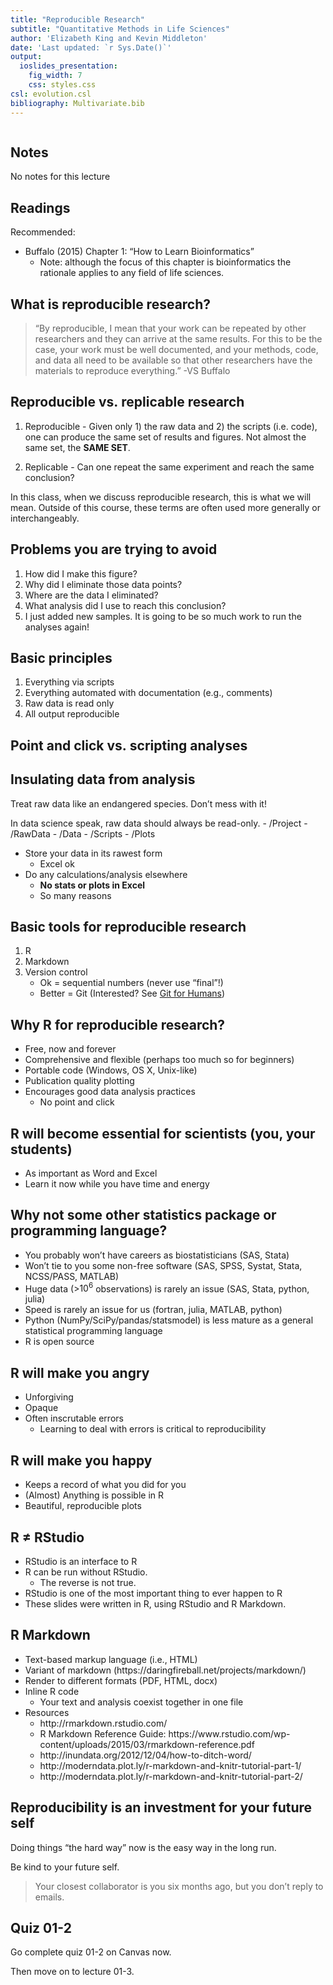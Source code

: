 ```yaml
---
title: "Reproducible Research"
subtitle: "Quantitative Methods in Life Sciences"
author: 'Elizabeth King and Kevin Middleton'
date: 'Last updated: `r Sys.Date()`'
output:
  ioslides_presentation:
    fig_width: 7
    css: styles.css
csl: evolution.csl
bibliography: Multivariate.bib
---
```


```r
```

## Notes

No notes for this lecture

## Readings

Recommended:

- Buffalo (2015) Chapter 1: "How to Learn Bioinformatics"
    - Note: although the focus of this chapter is bioinformatics the rationale applies to any field of life sciences.

## What is reproducible research?

> "By reproducible, I mean that your work can be repeated by other researchers and they can arrive at the same results. For this to be the case, your work must be well documented, and your methods, code, and data all need to be available so that other researchers have the materials to reproduce everything." -VS Buffalo

## Reproducible vs. replicable research

1. Reproducible - Given only 1) the raw data and 2) the scripts (i.e. code), one can produce the same set of results and figures. Not almost the same set, the **SAME SET**.

1. Replicable - Can one repeat the same experiment and reach the same conclusion?

In this class, when we discuss reproducible research, this is what we will mean. Outside of this course, these terms are often used more generally or interchangeably. 

## Problems you are trying to avoid
1. How did I make this figure?
1. Why did I eliminate those data points?
1. Where are the data I eliminated?
1. What analysis did I use to reach this conclusion?
1. I just added new samples. It is going to be so much work to run the analyses again!

## Basic principles

1. Everything via scripts
1. Everything automated with documentation (e.g., comments)
1. Raw data is read only
1. All output reproducible

## Point and click vs. scripting analyses


## Insulating data from analysis

Treat raw data like an endangered species. Don't mess with it!

In data science speak, raw data should always be read-only.
    - /Project
        - /RawData
        - /Data
        - /Scripts
        - /Plots

- Store your data in its rawest form
    - Excel ok
- Do any calculations/analysis elsewhere
    - **No stats or plots in Excel**
    - So many reasons

## Basic tools for reproducible research

1. R
1. Markdown
1. Version control
    - Ok = sequential numbers (never use "final"!)
    - Better = Git (Interested? See [Git for Humans](https://speakerdeck.com/alicebartlett/git-for-humans))

## Why R for reproducible research?

- Free, now and forever
- Comprehensive and flexible (perhaps too much so for beginners)
- Portable code (Windows, OS X, Unix-like)
- Publication quality plotting
- Encourages good data analysis practices
    - No point and click

## R will become essential for scientists (you, your students)

- As important as Word and Excel
- Learn it now while you have time and energy

## Why not some other statistics package or programming language?

- You probably won't have careers as biostatisticians (SAS, Stata)
- Won't tie to you some non-free software (SAS, SPSS, Systat, Stata, NCSS/PASS, MATLAB)
- Huge data (>$10^6$ observations) is rarely an issue (SAS, Stata, python, julia)
- Speed is rarely an issue for us (fortran, julia, MATLAB, python)
- Python (NumPy/SciPy/pandas/statsmodel) is less mature as a general statistical programming language
- R is open source

## R will make you angry

- Unforgiving
- Opaque
- Often inscrutable errors
    - Learning to deal with errors is critical to reproducibility

## R will make you happy

- Keeps a record of what you did for you
- (Almost) Anything is possible in R
- Beautiful, reproducible plots

## R $\neq$ RStudio

- RStudio is an interface to R
- R can be run without RStudio.
    - The reverse is not true.
- RStudio is one of the most important thing to ever happen to R
- These slides were written in R, using RStudio and R Markdown.

## R Markdown {.smaller}

- Text-based markup language (i.e., HTML)
- Variant of markdown (https://daringfireball.net/projects/markdown/)
- Render to different formats (PDF, HTML, docx)
- Inline R code
    - Your text and analysis coexist together in one file
- Resources
    - http://rmarkdown.rstudio.com/
    - R Markdown Reference Guide: https://www.rstudio.com/wp-content/uploads/2015/03/rmarkdown-reference.pdf
    - http://inundata.org/2012/12/04/how-to-ditch-word/
    - http://moderndata.plot.ly/r-markdown-and-knitr-tutorial-part-1/
    - http://moderndata.plot.ly/r-markdown-and-knitr-tutorial-part-2/

## Reproducibility is an investment for your future self

Doing things “the hard way” now is the easy way in the long run.

Be kind to your future self.

> Your closest collaborator is you six months ago, but you don't reply to emails.

## Quiz 01-2

Go complete quiz 01-2 on Canvas now.

Then move on to lecture 01-3.
